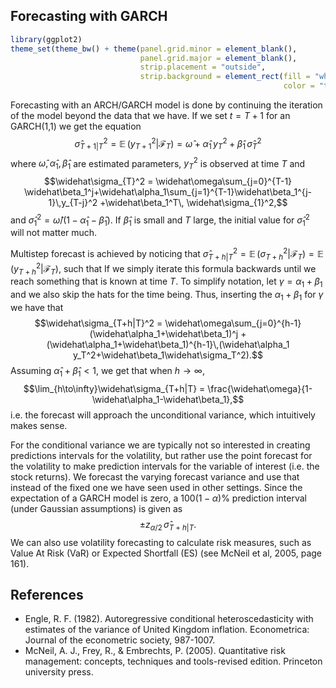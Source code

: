 ## Forecasting with GARCH

```r
library(ggplot2)
theme_set(theme_bw() + theme(panel.grid.minor = element_blank(), 
                             panel.grid.major = element_blank(),
                             strip.placement = "outside",
                             strip.background = element_rect(fill = "white", 
                                                             color = "transparent")))
```

Forecasting with an ARCH/GARCH model is done by continuing the iteration of the model beyond the data that we have. If we set $t=T+1$ for an GARCH(1,1) we get the equation $$\widehat\sigma_{T+1|T}^2 =\mathbb E\,( y_{T+1}^2|\mathcal F_T) =\widehat\omega+\widehat\alpha_1\,y_{T}^2 +\widehat\beta_1\, \widehat\sigma_{T}^2$$ where $\widehat\omega,\widehat\alpha_1,\widehat\beta_1$ are estimated parameters, $y_T^2$ is observed at time $T$ and $$\widehat\sigma_{T}^2  = \widehat\omega\sum_{j=0}^{T-1} \widehat\beta_1^j+\widehat\alpha_1\sum_{j=1}^{T-1}\widehat\beta_1^{j-1}\,y_{T-j}^2 +\widehat\beta_1^T\, \widehat\sigma_{1}^2,$$ and $\widehat\sigma_1^2 = \widehat\omega/(1-\widehat\alpha_1-\widehat\beta_1)$. If $\widehat\beta_1$ is small and $T$ large, the initial value for $\widehat\sigma_1^2$ will not matter much.

Multistep forecast is achieved by noticing that $\widehat\sigma_{T+h|T}^2= \mathbb E\,(\sigma_{T+h}^2|\mathcal F_T)=\mathbb E\,(y_{T+h}^2|\mathcal F_T)$, such that \begin{equation*}
\begin{split}
\widehat\sigma_{T+h|T}^2 &= \omega+\alpha_1\mathbb E(y_{T+h-1}^2|\mathcal F_T) +\beta_1\mathbb E\,(\sigma_{T+h-1}|\mathcal F_T)\\&=\omega+\alpha_1\,\widehat\sigma_{T+h-1|T}^2 +\beta_1\,\widehat\sigma_{T+h-1|T}^2\\
&=\omega+(\alpha_1+\beta_1)\widehat\sigma_{T+h-1|T}^2 
\end{split}
\end{equation*} If we simply iterate this formula backwards until we reach something that is known at time $T$. To simplify notation, let $\gamma = \alpha_1+\beta_1$ and we also skip the hats for the time being. \begin{equation*}
\begin{split}
\widehat\sigma_{T+h|T}^2 &=\omega+\gamma \widehat\sigma_{T+h-1|T}^2 \\
&= \omega+\gamma(\omega+\gamma\, \widehat\sigma_{T+h-2|T}^2) \\
&= \omega+\omega\gamma+\gamma^2\, \widehat\sigma_{T+h-2|T}^2 \\
&= \omega+\omega\gamma+\omega\gamma^2 + \gamma^3\, \widehat\sigma_{T+h-3|T}^2 \\
&\quad\vdots\\
&= \omega\sum_{j=0}^{h-2}\gamma^j + \gamma^{h-1}\,\widehat\sigma_{T+1|T}^2\\
&= \omega\sum_{j=0}^{h-2}\gamma^j + \gamma^{h-1}\,(\omega+\alpha_1 y_T^2+\beta_1\widehat\sigma_T^2)\\
&= \omega\sum_{j=0}^{h-1}\gamma^j + \gamma^{h-1}\,(\alpha_1 y_T^2+\beta_1\widehat\sigma_T^2)\\
\end{split}
\end{equation*} Thus, inserting the $\alpha_1+\beta_1$ for $\gamma$ we have that $$\widehat\sigma_{T+h|T}^2 = \widehat\omega\sum_{j=0}^{h-1}(\widehat\alpha_1+\widehat\beta_1)^j + (\widehat\alpha_1+\widehat\beta_1)^{h-1}\,(\widehat\alpha_1 y_T^2+\widehat\beta_1\widehat\sigma_T^2).$$ Assuming $\widehat\alpha_1+\widehat\beta_1<1$, we get that when $h\to\infty$, $$\lim_{h\to\infty}\widehat\sigma_{T+h|T} = \frac{\widehat\omega}{1-\widehat\alpha_1-\widehat\beta_1},$$ i.e. the forecast will approach the unconditional variance, which intuitively makes sense.

For the conditional variance we are typically not so interested in creating predictions intervals for the volatility, but rather use the point forecast for the volatility to make prediction intervals for the variable of interest (i.e. the stock returns). We forecast the varying forecast variance and use that instead of the fixed one we have seen used in other settings. Since the expectation of a GARCH model is zero, a $100(1-\alpha)\%$ prediction interval (under Gaussian assumptions) is given as $$\pm z_{\alpha/2}\,\widehat \sigma_{T+h|T}.$$ We can also use volatility forecasting to calculate risk measures, such as Value At Risk (VaR) or Expected Shortfall (ES) (see McNeil et al, 2005, page 161).

## References {.unnumbered}

-   Engle, R. F. (1982). Autoregressive conditional heteroscedasticity with estimates of the variance of United Kingdom inflation. Econometrica: Journal of the econometric society, 987-1007.
-   McNeil, A. J., Frey, R., & Embrechts, P. (2005). Quantitative risk management: concepts, techniques and tools-revised edition. Princeton university press.
